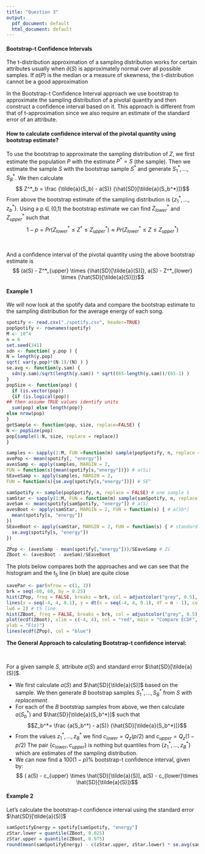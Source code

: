 ```yaml
---
title: "Question 3"
output:
  pdf_document: default
  html_document: default
---
```


#### Bootstrap-t Confidence Intervals

The t-distribution approximation of a sampling distribution works for certain attributes usually when $\tilde{a}(S)$ is approximately normal over all possible samples. If $a(P)$ is the median or a measure of skewness, the t-distribution cannot be a good approximation 

In the Bootstrap-t Confidence Interval approach we use bootstrap to approximate the sampling distribution of a pivotal quantity and then construct a confidence interval based on it. This approach is different from that of t-approximation since we also require an estimate of the standard error of an attribute. 


#### How to calculate confidence interval of the pivotal quantity using bootstrap estimate? 

To use the bootstrap to approximate the sampling distribution of $Z$, we first estimate the population $P$ with the estimate $P^* = S$ (the sample). Then we estimate the sample $S$ with the bootstrap sample $S^*$ and generate $S^*_1,...,S^*_B$. We then calculate
$$ Z^*_b = \frac {\tilde{a}(S_b) - a(S)} {\hat{SD}[\tilde{a}(S_b^*)]}$$
From above the bootstrap estimate of the sampling distribution is $\{ z^*_1,...,z^*_b\}$.
Using a p $\in$ (0,1) the bootstrap estimate we can find $Z^*_{lower}$ and $Z^*_{upper}$ such that 
$$ 1-p = Pr(Z^*_{lower} \leq Z^* \leq Z^*_{upper}) \approx Pr(Z^*_{lower} \leq Z \leq Z^*_{upper})$$

\

And a confidence interval of the pivotal quantity using the above bootstrap estimate is
$$ (a(S) - Z^*_{upper} \times {\hat{SD}[\tilde{a}(S)]}, a(S) - Z^*_{lower} \times {\hat{SD}[\tilde{a}(S)]})$$

#### Example 1
We will now look at the spotify data and compare the bootstrap estimate to the sampling distribution for the average energy of each song. 

```r
spotify <- read.csv("./spotify.csv", header=TRUE)
popSpotify <- rownames(spotify)
M <- 10^4
n = 6
set.seed(341)
sdn <- function( y.pop ) {
N = length(y.pop)
sqrt( var(y.pop)*(N-1)/(N) ) }
se.avg <- function(y.sam) {
  sdn(y.sam)/sqrt(length(y.sam)) * sqrt((65-length(y.sam))/(65-1) )
}
popSize <- function(pop) {
  if (is.vector(pop))
  {if (is.logical(pop))
## then assume TRUE values identify units
  sum(pop) else length(pop)}
else nrow(pop)
}
getSample <- function(pop, size, replace=FALSE) {
N <- popSize(pop)
pop[sample(1:N, size, replace = replace)]
}

samples <- sapply(1:M, FUN =function(m) sample(popSpotify, n, replace = FALSE)) # S1,..,SM
avePop <- mean(spotify[, "energy"])
avesSamp <- apply(samples, MARGIN = 2,
FUN = function(s){mean(spotify[s,"energy"])}) # a(Si)
SEaveSamp <- apply(samples, MARGIN = 2,
FUN = function(s){se.avg(spotify[s,"energy"])}) # SE^

samSpotify <- sample(popSpotify, n, replace = FALSE) # one sample S
samStar <- sapply(1:M, FUN = function(m) sample(samSpotify, n, replace = TRUE)) # s1*,..., sb*
aveSam <- mean(spotify[samSpotify, "energy"]) # a(S)
avesBoot <- apply(samStar, MARGIN = 2, FUN = function(s) { # a(Sb*)
  mean(spotify[s, "energy"])
})
SEaveBoot <- apply(samStar, MARGIN = 2, FUN = function(s) { # standard error
  se.avg(spotify[s, "energy"])
})
```
```r
ZPop <- (avesSamp - mean(spotify[,"energy"]))/SEaveSamp # Zi
ZBoot <- (avesBoot - aveSam)/SEaveBoot
```

The plots below compares both the approaches and we can see that the histogram and the $t_5$ line (in blue) are quite close

```r
savePar <- par(mfrow = c(1, 3))
brk = seq(-60, 60, by = 0.25)
hist(ZPop, freq = FALSE, breaks = brk, col = adjustcolor("grey", 0.5), main = paste("Sampling Distribution n=6"), xlab = "Z", xlim = c(-5,5), ylim = c(0, 0.5))  # based on many Sample
lines(x = seq(-4, 4, 0.1), y = dt(x = seq(-4, 4, 0.1), df = n - 1), col = "blue",
lwd = 2) # t5 line
hist(ZBoot, freq = FALSE, breaks = brk, col = adjustcolor("grey", 0.5), main = paste("Sampling Distribution n=6"), xlab = "Z", xlim = c(-5, 5), ylim = c(0, 0.5)) # based on one S and many bootstrap S
plot(ecdf(ZBoot), xlim = c(-4, 4), col = "red", main = "Compare ECDF", xlab = "Z",
ylab = "F(z)")
lines(ecdf(ZPop), col = "blue") 
```

**The General Approach to calculating Bootstrap-t confidence interval:**

\

For a given sample $S$, attribute $a(S)$ and standard error $\hat{SD}[\tilde{a}(S)]$.

* We first calculate $a(S)$ and  $\hat{SD}[\tilde{a}(S)]$ based on the sample. We then generate $B$ bootstrap samples $S^*_1,...,S^*_B$ from $S$ *with replacement*. 
* For each of the $B$ bootstrap samples from above, we then calculate
$a(S^*_b)$ and $\hat{SD}[\tilde{a}(S_b^*)]$ such that $$Z_b^*= \frac {a(S_b^*) - a(S)} {\hat{SD}[\tilde{a}(S_b^*)]}$$
* From the values $z_1^*,...,z_B^*$ we find $c_{lower} = Q_z (p/2)$ and $c_{upper} = Q_z (1 - p/2)$ 
The pair $\{ c_{lower},c_{upper} \}$ is nothing but quantiles from $\{ z_1^*,...,z_B^* \}$ which are estimates of the sampling distribution. 
* We can now find a 100$(1-p)\%$ bootstrap-t confidence interval, given by:
$$ ( a(S) - c_{upper} \times \hat{SD}[\tilde{a}(S)], a(S) - c_{lower}\times \hat{SD}[\tilde{a}(S)])$$

#### Example 2
Let's calculate the bootstrap-t confidence interval using the standard error $\hat{SD}[\tilde{a}(S)]$

```r
samSpotifyEnergy = spotify[samSpotify, "energy"]
zStar.lower = quantile(ZBoot, 0.025)
zStar.upper = quantile(ZBoot, 0.975)
round(mean(samSpotifyEnergy) - c(zStar.upper, zStar.lower) * se.avg(samSpotifyEnergy), 2)
```

